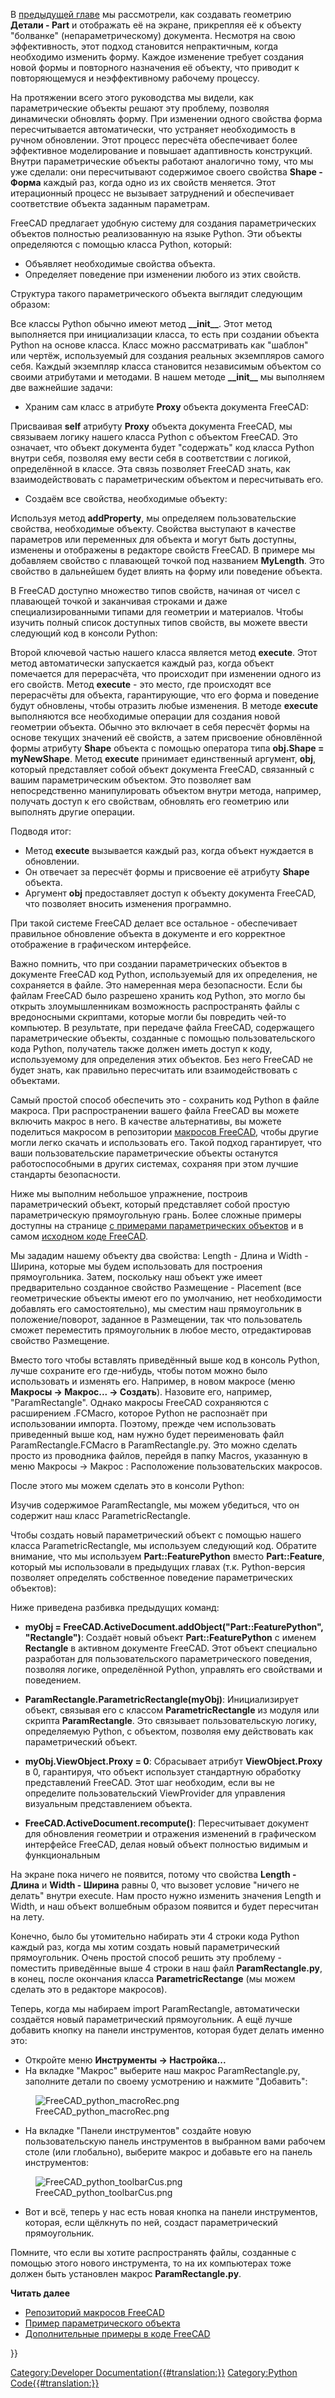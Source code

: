 <languages/>

{{Docnav/ru
|[[Manual:Creating and manipulating geometry/ru|Создание и манипуляция геометрией]]
|[[Manual:Creating interface tools/ru|Создание инструментов интерфейса]]
|[[Manual:Introduction/ru|Руководство: Начало]]
|IconC=Crystal Clear manual.png
}}

{{Manual:TOC}}

В [[Manual:Creating and manipulating geometry/ru|предыдущей главе]] мы рассмотрели, как создавать геометрию '''Детали - Part''' и отображать её на экране, прикрепляя её к объекту "болванке" (непараметрическому)  документа. Несмотря на свою эффективность, этот подход становится непрактичным, когда необходимо изменить форму. Каждое изменение требует создания новой формы и повторного назначения её объекту, что приводит к повторяющемуся и неэффективному рабочему процессу.

На протяжении всего этого руководства мы видели, как параметрические объекты решают эту проблему, позволяя динамически обновлять форму. При изменении одного свойства форма пересчитывается автоматически, что устраняет необходимость в ручном обновлении. Этот процесс пересчёта обеспечивает более эффективное моделирование и повышает адаптивность конструкций. Внутри параметрические объекты работают аналогично тому, что мы уже сделали: они пересчитывают содержимое своего свойства '''Shape - Форма''' каждый раз, когда одно из их свойств меняется. Этот итерационный процесс не вызывает затруднений и обеспечивает соответствие объекта заданным параметрам.

FreeCAD предлагает удобную систему для создания параметрических объектов полностью реализованную на языке Python. Эти объекты определяются с помощью класса Python, который:

* Объявляет необходимые свойства объекта.
* Определяет поведение при изменении любого из этих свойств.
Структура такого параметрического объекта выглядит следующим образом:

{{Code|code=
class myParametricObject:

    def __init__(self, obj):
        obj.Proxy = self
        obj.addProperty("App::PropertyFloat", "MyLength")
        ...

    def execute(self,obj):
        print ("Recalculating the shape...")
        print ("The value of MyLength is:")
        print (obj.MyLength)
        ...
}}

Все классы Python обычно имеют метод '''__init__'''. Этот метод выполняется при инициализации класса, то есть при создании объекта Python на основе класса. Класс можно рассматривать как "шаблон" или чертёж, используемый для создания реальных экземпляров самого себя. Каждый экземпляр класса становится независимым объектом со своими атрибутами и методами. В нашем методе '''__init__''' мы выполняем две важнейшие задачи:

* Храним сам класс в атрибуте '''Proxy''' объекта документа FreeCAD:
Присваивая '''self''' атрибуту '''Proxy''' объекта документа FreeCAD, мы связываем логику нашего класса Python с объектом FreeCAD. Это означает, что объект документа будет "содержать" код класса Python внутри себя, позволяя ему вести себя в соответствии с логикой, определённой в классе. Эта связь позволяет FreeCAD знать, как взаимодействовать с параметрическим объектом и пересчитывать его.

* Создаём все свойства, необходимые объекту:
Используя метод '''addProperty''', мы определяем пользовательские свойства, необходимые объекту. Свойства выступают в качестве параметров или переменных для объекта и могут быть доступны, изменены и отображены в редакторе свойств FreeCAD. В примере мы добавляем свойство с плавающей точкой под названием '''MyLength'''. Это свойство в дальнейшем будет влиять на форму или поведение объекта.

В FreeCAD доступно множество типов свойств, начиная от чисел с плавающей точкой и заканчивая строками и даже специализированными типами для геометрии и материалов. Чтобы изучить полный список доступных типов свойств, вы можете ввести следующий код в консоли Python:

{{Code|code=
FreeCAD.ActiveDocument.addObject("Part::FeaturePython", "dummy").supportedProperties()
}}

Второй ключевой частью нашего класса является метод '''execute'''. Этот метод автоматически запускается каждый раз, когда объект помечается для перерасчёта, что происходит при изменении одного из его свойств. Метод '''execute''' - это место, где происходят все перерасчёты для объекта, гарантирующие, что его форма и поведение будут обновлены, чтобы отразить любые изменения. В методе '''execute''' выполняются все необходимые операции для создания новой геометрии объекта. Обычно это включает в себя пересчёт формы на основе текущих значений её свойств, а затем присвоение обновлённой формы атрибуту '''Shape''' объекта с помощью оператора типа '''obj.Shape = myNewShape'''. Метод '''execute''' принимает единственный аргумент, '''obj''', который представляет собой объект документа FreeCAD, связанный с вашим параметрическим объектом. Это позволяет вам непосредственно манипулировать объектом внутри метода, например, получать доступ к его свойствам, обновлять его геометрию или выполнять другие операции.

Подводя итог:

* Метод '''execute''' вызывается каждый раз, когда объект нуждается в обновлении.
* Он отвечает за пересчёт формы и присвоение её атрибуту '''Shape''' объекта.
* Аргумент '''obj''' предоставляет доступ к объекту документа FreeCAD, что позволяет вносить изменения программно.
При такой системе FreeCAD делает все остальное - обеспечивает правильное обновление объекта в документе и его корректное отображение в графическом интерфейсе.

Важно помнить, что при создании параметрических объектов в документе FreeCAD код Python, используемый для их определения, не сохраняется в файле. Это намеренная мера безопасности. Если бы файлам FreeCAD было разрешено хранить код Python, это могло бы открыть злоумышленникам возможность распространять файлы с вредоносными скриптами, которые могли бы повредить чей-то компьютер. В результате, при передаче файла FreeCAD, содержащего параметрические объекты, созданные с помощью пользовательского кода Python, получатель также должен иметь доступ к коду, используемому для определения этих объектов. Без него FreeCAD не будет знать, как правильно пересчитать или взаимодействовать с объектами.

Самый простой способ обеспечить это - сохранить код Python в файле макроса. При распространении вашего файла FreeCAD вы можете включить макрос в него. В качестве альтернативы, вы можете поделиться макросом в репозитории [[Macros_recipes/ru|макросов FreeCAD]], чтобы другие могли легко скачать и использовать его. Такой подход гарантирует, что ваши пользовательские параметрические объекты останутся работоспособными в других системах, сохраняя при этом лучшие стандарты безопасности.

Ниже мы выполним небольшое упражнение, построив параметрический объект, который представляет собой простую параметрическую прямоугольную грань. Более сложные примеры доступны на странице [[Scripted_objects|с примерами параметрических объектов]] и в самом [https://github.com/FreeCAD/FreeCAD/blob/master/src/Mod/TemplatePyMod/FeaturePython.py исходном коде FreeCAD].

Мы зададим нашему объекту два свойства: Length - Длина и Width - Ширина, которые мы будем использовать для построения прямоугольника. Затем, поскольку наш объект уже имеет предварительно созданное свойство Размещение - Placement (все геометрические объекты имеют его по умолчанию, нет необходимости добавлять его самостоятельно), мы сместим наш прямоугольник в положение/поворот, заданное в Размещении, так что пользователь сможет переместить прямоугольник в любое место, отредактировав свойство Размещение.

{{Code|code=
class ParametricRectangle:

    def __init__(self,obj):
        obj.Proxy = self
        obj.addProperty("App::PropertyFloat", "Length")
        obj.addProperty("App::PropertyFloat", "Width")

    def execute(self, obj):
        # We need to import the FreeCAD module here too, because we might be running out of the Console
        # (in a macro, for example) where the FreeCAD module has not been imported automatically:
        import FreeCAD
        import Part

        # First we need to make sure the values of Length and Width are not 0
        # otherwise Part.LineSegment will complain that both points are equal:
        if (obj.Length == 0) or (obj.Width == 0):
            # If yes, exit this method without doing anything:
            return

        # We create 4 points for the 4 corners:
        v1 = FreeCAD.Vector(0, 0, 0)
        v2 = FreeCAD.Vector(obj.Length, 0, 0)
        v3 = FreeCAD.Vector(obj.Length,obj.Width, 0)
        v4 = FreeCAD.Vector(0, obj.Width, 0)

        # We create 4 edges:
        e1 = Part.LineSegment(v1, v2).toShape()
        e2 = Part.LineSegment(v2, v3).toShape()
        e3 = Part.LineSegment(v3, v4).toShape()
        e4 = Part.LineSegment(v4, v1).toShape()

        # We create a wire:
        w = Part.Wire([e1, e2, e3, e4])

        # We create a face:
        f = Part.Face(w)

        # All shapes have a Placement too. We give our shape the value of the placement
        # set by the user. This will move/rotate the face automatically.
        f.Placement = obj.Placement

        # All done, we can attribute our shape to the object!
        obj.Shape = f
}}

Вместо того чтобы вставлять приведённый выше код в консоль Python, лучше сохраните его где-нибудь, чтобы потом можно было использовать и изменять его. Например, в новом макросе (меню '''Макросы -> Макрос... -> Создать'''). Назовите его, например, "ParamRectangle". Однако макросы FreeCAD сохраняются с расширением .FCMacro, которое Python не распознаёт при использовании импорта. Поэтому, прежде чем использовать приведенный выше код, нам нужно будет переименовать файл ParamRectangle.FCMacro в ParamRectangle.py. Это можно сделать просто из проводника файлов, перейдя в папку Macros, указанную в меню Макросы -> Макрос : Расположение пользовательских макросов.

После этого мы можем сделать это в консоли Python:

{{Code|code=
import ParamRectangle
}}

Изучив содержимое ParamRectangle, мы можем убедиться, что он содержит наш класс ParametricRectangle.

Чтобы создать новый параметрический объект с помощью нашего класса ParametricRectangle, мы используем следующий код. Обратите внимание, что мы используем '''Part::FeaturePython''' вместо '''Part::Feature''', который мы использовали в предыдущих главах (т.к. Python-версия позволяет определять собственное поведение параметрических объектов):

{{Code|code=
myObj = FreeCAD.ActiveDocument.addObject("Part::FeaturePython", "Rectangle")
ParamRectangle.ParametricRectangle(myObj)
myObj.ViewObject.Proxy = 0 # This is mandatory unless we code the ViewProvider too.
FreeCAD.ActiveDocument.recompute()
}}

Ниже приведена разбивка предыдущих команд:

* '''myObj = FreeCAD.ActiveDocument.addObject("Part::FeaturePython", "Rectangle")''': Создаёт новый объект '''Part::FeaturePython''' с именем '''Rectangle''' в активном документе FreeCAD. Этот объект специально разработан для пользовательского параметрического поведения, позволяя логике, определённой Python, управлять его свойствами и поведением.

* '''ParamRectangle.ParametricRectangle(myObj)''': Инициализирует объект, связывая его с классом '''ParametricRectangle''' из модуля или скрипта '''ParamRectangle'''. Это связывает пользовательскую логику, определяемую Python, с объектом, позволяя ему действовать как параметрический объект.

* '''myObj.ViewObject.Proxy = 0''': Сбрасывает атрибут '''ViewObject.Proxy''' в 0, гарантируя, что объект использует стандартную обработку представлений FreeCAD. Этот шаг необходим, если вы не определите пользовательский ViewProvider для управления визуальным представлением объекта.

* '''FreeCAD.ActiveDocument.recompute()''': Пересчитывает документ для обновления геометрии и отражения изменений в графическом интерфейсе FreeCAD, делая новый объект полностью видимым и функциональным

На экране пока ничего не появится, потому что свойства '''Length - Длина''' и '''Width - Ширина''' равны 0, что вызовет условие "ничего не делать" внутри execute. Нам просто нужно изменить значения Length и Width, и наш объект волшебным образом появится и будет пересчитан на лету.

Конечно, было бы утомительно набирать эти 4 строки кода Python каждый раз, когда мы хотим создать новый параметрический прямоугольник. Очень простой способ решить эту проблему - поместить приведённые выше 4 строки в наш файл '''ParamRectangle.py''', в конец, после окончания класса '''ParametricRectange''' (мы можем сделать это в редакторе макросов).

Теперь, когда мы набираем import ParamRectangle, автоматически создаётся новый параметрический прямоугольник.  А ещё лучше добавить кнопку на панели инструментов, которая будет делать именно это:

* Откройте меню '''Инструменты -> Настройка...'''
* На вкладке "Макрос" выберите наш макрос ParamRectangle.py, заполните детали по своему усмотрению и нажмите "Добавить":

[[File:FreeCAD_python_macroRec.png]]

* На вкладке "Панели инструментов" создайте новую пользовательскую панель инструментов в выбранном вами рабочем столе (или глобально), выберите макрос и добавьте его на панель инструментов:

[[File:FreeCAD_python_toolbarCus.png]]

* Вот и всё, теперь у нас есть новая кнопка на панели инструментов, которая, если щёлкнуть по ней, создаст параметрический прямоугольник.

Помните, что если вы хотите распространять файлы, созданные с помощью этого нового инструмента, то на их компьютерах тоже должен быть установлен макрос '''ParamRectangle.py'''.

'''Читать далее'''

* [[Macros_recipes/ru|Репозиторий макросов FreeCAD]]
* [[Scripted_objects/ru|Пример параметрического объекта]]
* [https://github.com/FreeCAD/FreeCAD/blob/master/src/Mod/TemplatePyMod/FeaturePython.py Дополнительные примеры в коде FreeCAD]


{{Docnav/ru
|[[Manual:Creating and manipulating geometry/ru|Создание и манипуляция геометрией]]
|[[Manual:Creating interface tools/ru|Создание инструментов интерфейса]]
|[[Manual:Introduction/ru|Руководство: Начало]]
|IconC=Crystal Clear manual.png
}}

{{Powerdocnavi{{#translation:}}}}
[[Category:Developer Documentation{{#translation:}}]]
[[Category:Python Code{{#translation:}}]]